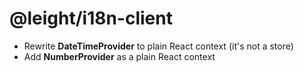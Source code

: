 # @leight/i18n-client

- Rewrite **DateTimeProvider** to plain React context (it's not a store)
- Add **NumberProvider** as a plain React context
